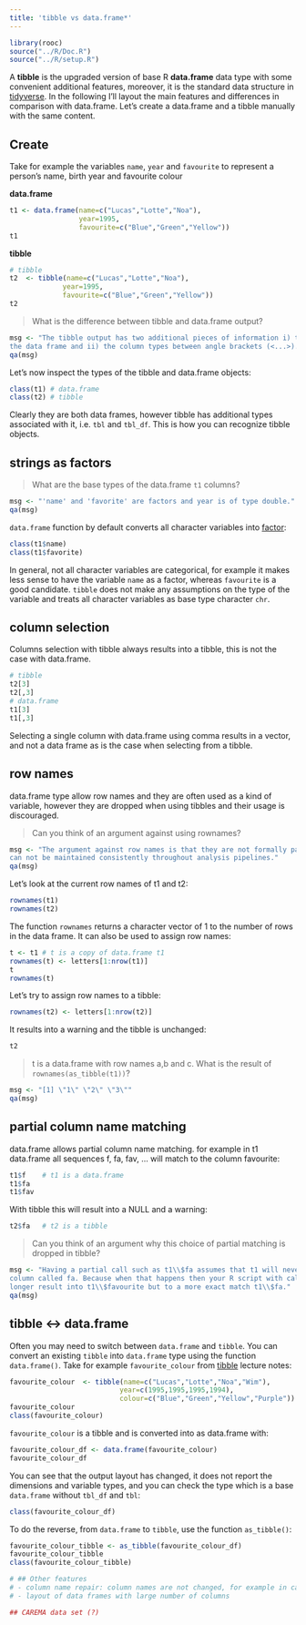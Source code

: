 ```yaml
---
title: 'tibble vs data.frame*'
---
```


```r
library(rooc)
source("../R/Doc.R")
source("../R/setup.R")
```

A **tibble** is the upgraded version of base R **data.frame** data type with some convenient additional features, moreover, it is the standard data structure in [tidyverse](https://www.tidyverse.org/). In the following I'll layout the main features and differences in comparison with data.frame. Let's create a data.frame and a tibble manually with the same content.

## Create

Take for example the variables `name`, `year` and `favourite` to represent a person's name, birth year and favourite colour    

__data.frame__
```r
t1 <- data.frame(name=c("Lucas","Lotte","Noa"), 
                 year=1995, 
                 favourite=c("Blue","Green","Yellow"))
t1
```
        
__tibble__
```r
# tibble
t2  <- tibble(name=c("Lucas","Lotte","Noa"), 
             year=1995, 
             favourite=c("Blue","Green","Yellow"))
t2
```

> What is the difference between tibble and data.frame output?

```r
msg <- "The tibble output has two additional pieces of information i) the dimension of 
the data frame and ii) the column types between angle brackets (<...>)."
qa(msg)
``` 

Let's now inspect the types of the tibble and data.frame objects:   

```r
class(t1) # data.frame
class(t2) # tibble
```

Clearly they are both data frames, however tibble has additional types associated with it, i.e. `tbl` and `tbl_df`. This is how you can recognize tibble objects. 


## strings as factors

> What are the base types of the data.frame `t1` columns?


```r
msg <- "'name' and 'favorite' are factors and year is of type double."
qa(msg)
``` 


`data.frame` function by default converts all character variables into [factor](forcats_factor0.html):

```r
class(t1$name)
class(t1$favorite)
```

In general, not all character variables are categorical, for example it makes less sense to have the variable 
`name` as a factor, whereas `favourite` is a good candidate. `tibble` does not make any assumptions on the type of the variable and treats all character variables as base type character `chr`.

## column selection 

Columns selection with tibble always results into a tibble, this is not the case with data.frame. 

```r
# tibble
t2[3]  
t2[,3]
# data.frame
t1[3]  
t1[,3]
```

Selecting a single column with data.frame using comma results in a vector, and not a data frame as is the case when selecting from a tibble.

## row names 

data.frame type allow row names and they are often used as a kind of variable, however they are dropped when using tibbles and their usage is discouraged.

> Can you think of an argument against using rownames?

```r
msg <- "The argument against row names is that they are not formally part of the data and therefore 
can not be maintained consistently throughout analysis pipelines."
qa(msg)
``` 


Let's look at the current row names of t1 and t2:

```r
rownames(t1)
rownames(t2)
```

The function `rownames` returns a character vector of 1 to the number of rows in the data frame. It can also be used to assign row names:

 
```r
t <- t1 # t is a copy of data.frame t1
rownames(t) <- letters[1:nrow(t1)]
t
rownames(t)
```

Let's try to assign row names to a tibble:

```r
rownames(t2) <- letters[1:nrow(t2)]
```

It results into a warning and the tibble is unchanged:

```r
t2
```


> t is a data.frame with row names a,b and c. What is the result of `rownames(as_tibble(t1))`? 

```r
msg <- "[1] \"1\" \"2\" \"3\""
qa(msg)
``` 

## partial column name matching

data.frame allows partial column name matching. for example in t1 data.frame all sequences f, fa, fav, ... will match to the column favourite:

```r
t1$f    # t1 is a data.frame
t1$fa
t1$fav
```

With tibble this will result into a NULL and a warning:

```r
t2$fa   # t2 is a tibble
```

> Can you think of an argument why this choice of partial matching is dropped in tibble?

```r
msg <- "Having a partial call such as t1\\$fa assumes that t1 will never be updated with a new 
column called fa. Because when that happens then your R script with call t1\\$fa will no 
longer result into t1\\$favourite but to a more exact match t1\\$fa."
qa(msg)
``` 


## tibble $\leftrightarrow$ data.frame

Often you may need to switch between `data.frame` and `tibble`. You can convert an existing `tibble` into 
`data.frame` type using the function `data.frame()`. Take for example `favourite_colour` from [tibble](dplyr_tibble0.html) lecture notes:  

```r
favourite_colour  <- tibble(name=c("Lucas","Lotte","Noa","Wim"), 
                           year=c(1995,1995,1995,1994), 
                           colour=c("Blue","Green","Yellow","Purple"))
favourite_colour
class(favourite_colour)
```

`favourite_colour` is a tibble and is converted into as data.frame with:

```r
favourite_colour_df <- data.frame(favourite_colour)
favourite_colour_df
```

You can see that the output layout has changed, it does not report the dimensions and variable types, and you can check the type which is a base `data.frame` without `tbl_df` and `tbl`: 

```r
class(favourite_colour_df)
```
 
To do the reverse, from `data.frame` to `tibble`, use the function `as_tibble()`:

```r
favourite_colour_tibble <- as_tibble(favourite_colour_df)
favourite_colour_tibble
class(favourite_colour_tibble) 
```


```r
# ## Other features
# - column name repair: column names are not changed, for example in case of duplicate names
# - layout of data frames with large number of columns 
```


```r
## CAREMA data set (?)
```
